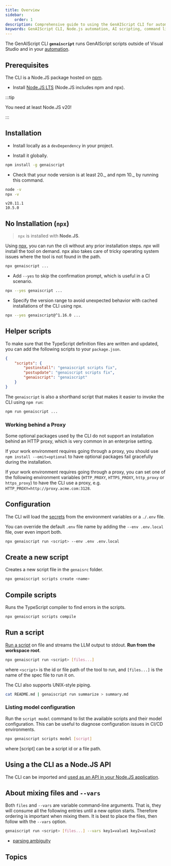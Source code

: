 ```yaml
---
title: Overview
sidebar:
    order: 1
description: Comprehensive guide to using the GenAIScript CLI for automating tasks with AI scripts in Node.js environments.
keywords: GenAIScript CLI, Node.js automation, AI scripting, command line interface, JavaScript automation
---
```



The GenAIScript CLI **`genaiscript`** runs GenAIScript scripts
outside of Visual Studio and in your [automation](/genaiscript/getting-started/automating-scripts).

<GenAIScriptCli args="..." />

## Prerequisites

The CLI is a Node.JS package hosted on [npm](https://www.npmjs.com/package/genaiscript).

- Install [Node.JS LTS](https://docs.npmjs.com/downloading-and-installing-node-js-and-npm) (Node.JS includes npm and npx).

:::tip

You need at least Node.JS v20!

:::

## Installation

- Install locally as a `devDependency` in your project.

<PackageManagers pkg="genaiscript" dev frame="none" />

- Install it globally.

```sh "-g"
npm install -g genaiscript
```

- Check that your node version is at least 20._ and npm 10._ by running this command.

```sh
node -v
npx -v
```

```text
v20.11.1
10.5.0
```

## No Installation (`npx`)

> `npx` is installed with **Node.JS**.

Using [npx](https://docs.npmjs.com/cli/v10/commands/npx),
you can run the cli without any prior installation steps.
_npx_ will install the tool on demand. npx also takes care of tricky operating
system issues where the tool is not found in the path.

```sh
npx genaiscript ...
```

- Add `--yes` to skip the confirmation prompt, which is useful in a CI scenario.

```sh "--yes"
npx --yes genaiscript ...
```

- Specify the version range to avoid unexpected behavior with cached installations of the CLI using npx.

```sh "@^1.16.0"
npx --yes genaiscript@^1.16.0 ...
```

## Helper scripts

To make sure that the TypeScript definition files are written and updated,
you can add the following scripts to your `package.json`.

```json title="package.json"
{
    "scripts": {
        "postinstall": "genaiscript scripts fix",
        "postupdate": "genaiscript scripts fix",
        "genaiscript": "genaiscript"
    }
}
```

The `genaiscript` is also a shorthand script that makes it easier to invoke the CLI
using `npm run`:

```sh
npm run genaiscript ...
```

### Working behind a Proxy

Some optional packages used by the CLI do not support an installation behind an HTTP proxy,
which is very common in an enterprise setting.

If your work environment requires going through a proxy,
you should use `npm install --omit=optional`
to have optional packages fail gracefully during the installation.

If your work environment requires going through a proxy,
you can set one of the following environment variables
(`HTTP_PROXY`, `HTTPS_PROXY`, `http_proxy` or `https_proxy`) to have the CLI use a proxy,
e.g. `HTTP_PROXY=http://proxy.acme.com:3128`.

## Configuration

The CLI will load the [secrets](/genaiscript/getting-started/configuration) from the environment variables or a `./.env` file.

You can override the default `.env` file name by adding the `--env .env.local` file,
over even import both.

```sh
npx genaiscript run <script> --env .env .env.local
```

## Create a new script

Creates a new script file in the `genaisrc` folder.

```sh
npx genaiscript scripts create <name>
```

## Compile scripts

Runs the TypeScript compiler to find errors in the scripts.

```sh
npx genaiscript scripts compile
```

## Run a script

[Run a script](/genaiscript/reference/cli/run) on file
and streams the LLM output to stdout. **Run from the workspace root**.

```sh
npx genaiscript run <script> [files...]
```

where `<script>` is the id or file path of the tool to run, and `[files...]` is the name of the spec file to run it on.

The CLI also supports UNIX-style piping.

```sh
cat README.md | genaiscript run summarize > summary.md
```

### Listing model configuration

Run the `script model` command to list the available scripts and their model configuration. This can be useful to diagnose configuration issues in CI/CD environments.

```sh
npx genaiscript scripts model [script]
```

where [script] can be a script id or a file path.

## Using a the CLI as a Node.JS API

The CLI can be imported and [used as an API in your Node.JS application](/genaiscript/reference/api).

## About mixing files and `--vars`

Both `files` and `--vars` are variable command-line arguments. That is, they will consume all the following
entries until a new option starts. Therefore ordering is important when mixing them. It is best to
place the files, then follow with the `--vars` option.

```sh
genaiscript run <script> [files...] --vars key1=value1 key2=value2
```

- [parsing ambiguity](https://github.com/tj/commander.js/blob/HEAD/docs/options-in-depth.md#parsing-ambiguity)

## Topics

<DirectoryLinks directory="reference/cli" />

